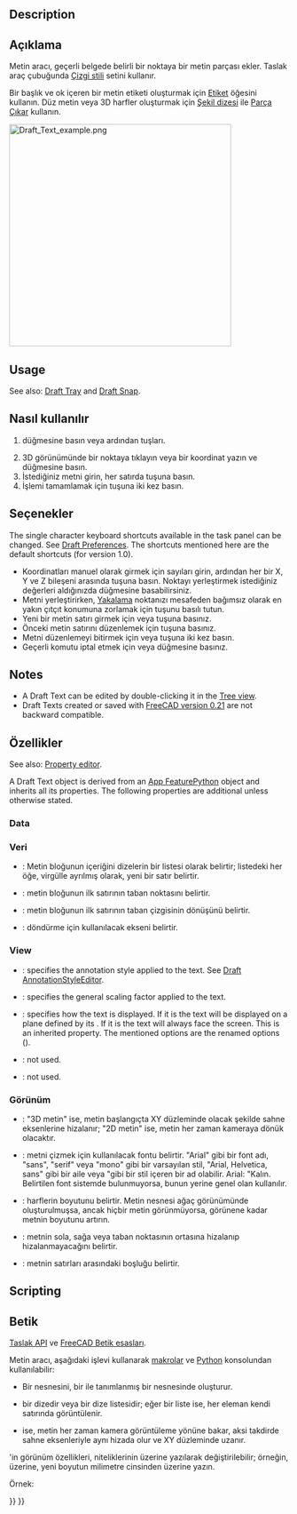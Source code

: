 <languages/>

{{Docnav
|[[Draft_Hatch|Hatch]]
|[[Draft_Dimension|Dimension]]
|[[Draft_Workbench|Draft]]
|IconL=Draft_Hatch.svg
|IconR=Draft_Dimension.svg
|IconC=Workbench_Draft.svg
}}

<div class="mw-translate-fuzzy">
{{GuiCommand/tr
|Name=Draft Text
|Name/tr=Metin
|MenuLocation=Taslak → Metin
|Workbenches=[[Draft_Workbench/tr|Taslak]], [[Arch_Workbench/tr|Mimari]]
|Shortcut={{KEY|T}} {{KEY|E}}
|Version/tr=0.7
|SeeAlso=[[Draft Label/tr|Etiket]], [[Draft ShapeString/tr|Şekil dizesi]]
}}
</div>

==Description== 

<div class="mw-translate-fuzzy">
== Açıklama ==
Metin aracı, geçerli belgede belirli bir noktaya bir metin parçası ekler. Taslak araç çubuğunda [[Draft Linestyle/tr|Çizgi stili]] setini kullanır.
</div>

<div class="mw-translate-fuzzy">
Bir başlık ve ok içeren bir metin etiketi oluşturmak için [[Draft Label/tr|Etiket]] öğesini kullanın. Düz metin veya 3D harfler oluşturmak için [[Draft ShapeString/tr|Şekil dizesi]] ile [[Part Extrude/tr|Parça Çıkar]] kullanın.
</div>

<div class="mw-translate-fuzzy">
[[Image:Draft_Text_example.png|400px]]
{{Caption|Metin kutusunu konumlandırmak için tek nokta gerekli}}
</div>

==Usage== 

See also: [[Draft_Tray|Draft Tray]] and [[Draft_Snap|Draft Snap]].

<div class="mw-translate-fuzzy">
== Nasıl kullanılır == 
# {{Button|[[Image: Draft Text.png|16px]] [[Draft Text/tr|Metin]]}} düğmesine basın veya {{KEY|T}} ardından {{KEY|E}} tuşları. 
# 3D görünümünde bir noktaya tıklayın veya bir koordinat yazın ve {{Button|[[Image: Draft_AddPoint.svg|16px]] Nokta ekle}} düğmesine basın. 
# İstediğiniz metni girin, her satırda {{KEY|Enter}} tuşuna basın. 
# İşlemi tamamlamak için {{KEY|Enter}} tuşuna iki kez basın.
</div>

<span id="Options"></span>
== Seçenekler ==

The single character keyboard shortcuts available in the task panel can be changed. See [[Draft_Preferences|Draft Preferences]]. The shortcuts mentioned here are the default shortcuts (for version 1.0).

<div class="mw-translate-fuzzy">
* Koordinatları manuel olarak girmek için sayıları girin, ardından her bir X, Y ve Z bileşeni arasında {{KEY|Enter}} tuşuna basın. Noktayı yerleştirmek istediğiniz değerleri aldığınızda {{Button|[[Image: Draft_AddPoint.svg|16px]] Nokta ekle}} düğmesine basabilirsiniz. 
* Metni yerleştirirken, [[Draft_Snap/tr|Yakalama]] noktanızı mesafeden bağımsız olarak en yakın çıtçıt konumuna zorlamak için {{KEY|Ctrl}} tuşunu basılı tutun. 
* Yeni bir metin satırı girmek için {{KEY|Enter}} veya {{KEY|↓ Down arrow}} tuşuna basınız. 
* Önceki metin satırını düzenlemek için {{KEY|↑ Yukarı ok}} tuşuna basınız. 
* Metni düzenlemeyi bitirmek için {{KEY|Enter}} veya {{KEY|↓ Aşağı ok}} tuşuna iki kez basın. 
* Geçerli komutu iptal etmek için {{KEY|Esc}} veya {{Button|Close}} düğmesine basınız.
</div>

==Notes==

* A Draft Text can be edited by double-clicking it in the [[Tree_view|Tree view]].
* Draft Texts created or saved with [[Release_notes_0.21|FreeCAD version 0.21]] are not backward compatible.

<span id="Properties"></span>
== Özellikler ==

See also: [[Property_editor|Property editor]].

A Draft Text object is derived from an [[App_FeaturePython|App FeaturePython]] object and inherits all its properties. The following properties are additional unless otherwise stated.

=== Data ===

{{TitleProperty|Base}}

<div class="mw-translate-fuzzy">
=== Veri === 
* {{PropertyData/tr|Text}}: Metin bloğunun içeriğini dizelerin bir listesi olarak belirtir; listedeki her öğe, virgülle ayrılmış olarak, yeni bir satır belirtir. 
* {{PropertyData/tr|Position}}: metin bloğunun ilk satırının taban noktasını belirtir. 
* {{PropertyData/tr|Angle}}: metin bloğunun ilk satırının taban çizgisinin dönüşünü belirtir. 
* {{PropertyData/tr|Axis}}: döndürme için kullanılacak ekseni belirtir.
</div>

=== View ===

{{TitleProperty|Annotation}}

* {{PropertyView|Annotation Style|Enumeration}}: specifies the annotation style applied to the text. See [[Draft_AnnotationStyleEditor|Draft AnnotationStyleEditor]].
* {{PropertyView|Scale Multiplier|Float}}: specifies the general scaling factor applied to the text.

{{TitleProperty|Display Options}}

* {{PropertyView|Display Mode|Enumeration}}: specifies how the text is displayed. If it is {{value|World}} the text will be displayed on a plane defined by its {{PropertyData|Placement}}. If it is {{value|Screen}} the text will always face the screen. This is an inherited property. The mentioned options are the renamed options ({{Version|0.21}}).

{{TitleProperty|Graphics}}

* {{PropertyView|Line Color|Color}}: not used.
* {{PropertyView|Line Width|Float}}: not used.

{{TitleProperty|Text}}

<div class="mw-translate-fuzzy">
=== Görünüm === 
* {{PropertyView/tr|Display Mode}}: "3D metin" ise, metin başlangıçta XY düzleminde olacak şekilde sahne eksenlerine hizalanır; "2D metin" ise, metin her zaman kameraya dönük olacaktır. 
* {{PropertyView/tr|Font Name}}: metni çizmek için kullanılacak fontu belirtir. "Arial" gibi bir font adı, "sans", "serif" veya "mono" gibi bir varsayılan stil, "Arial, Helvetica, sans" gibi bir aile veya "gibi bir stil içeren bir ad olabilir. Arial: "Kalın. Belirtilen font sistemde bulunmuyorsa, bunun yerine genel olan kullanılır. 
* {{PropertyView/tr|Font Size}}: harflerin boyutunu belirtir. Metin nesnesi ağaç görünümünde oluşturulmuşsa, ancak hiçbir metin görünmüyorsa, görünene kadar metnin boyutunu artırın. 
* {{PropertyView/tr|Justification}}: metnin sola, sağa veya taban noktasının ortasına hizalanıp hizalanmayacağını belirtir. 
* {{PropertyView/tr|Line Spacing}}: metnin satırları arasındaki boşluğu belirtir.
</div>

==Scripting==

<div class="mw-translate-fuzzy">
== Betik ==
{{Emphasis|Ayrıca bkz.:}} [[Draft API/tr|Taslak API]] ve [[FreeCAD Scripting Basics/tr|FreeCAD Betik esasları]].
</div>

<div class="mw-translate-fuzzy">
Metin aracı, aşağıdaki işlevi kullanarak [[macros/tr|makrolar]] ve [[Python/tr|Python]] konsolundan kullanılabilir:
</div>

{{Code|code=
text = make_text(string, placement=None, screen=False)
}}

<div class="mw-translate-fuzzy">
* Bir {{incode|Text}} nesnesini, bir {{incode|FreeCAD.Vector}} ile tanımlanmış bir {{incode|point}} nesnesinde oluşturur. 
* {{incode|stringlist}} bir dizedir veya bir dize listesidir; eğer bir liste ise, her eleman kendi satırında görüntülenir. 
* {{incode|screen}} {{incode|True}} ise, metin her zaman kamera görüntüleme yönüne bakar, aksi takdirde sahne eksenleriyle aynı hizada olur ve XY düzleminde uzanır.
</div>

<div class="mw-translate-fuzzy">
{{incode|Text}} 'in görünüm özellikleri, niteliklerinin üzerine yazılarak değiştirilebilir; örneğin, {{incode|ViewObject.FontSize}} üzerine, yeni boyutun milimetre cinsinden üzerine yazın.
</div>

Örnek:

{{Code|code=
import FreeCAD as App
import Draft

doc = App.newDocument()

t1 = "This is a sample text"
p1 = App.Vector(0, 0, 0)

t2 = ["First line", "second line"]
p2 = App.Vector(1000, 1000, 0)

text1 = Draft.make_text(t1, p1)
text2 = Draft.make_text(t2, p2)
text1.ViewObject.FontSize = 200
text2.ViewObject.FontSize = 200

zaxis = App.Vector(0, 0, 1)

t3 = ["Upside", "down"]
p3 = App.Vector(-1000, -500, 0)
place3 = App.Placement(p3, App.Rotation(zaxis, 180))
text3 = Draft.make_text(t3, place3)
text3.ViewObject.FontSize = 200

doc.recompute()
}}


<div class="mw-translate-fuzzy">
{{Draft Tools navi/tr}}
{{Userdocnavi/tr}}
</div>

{{Draft Tools navi{{#translation:}}}}
{{Userdocnavi{{#translation:}}}}